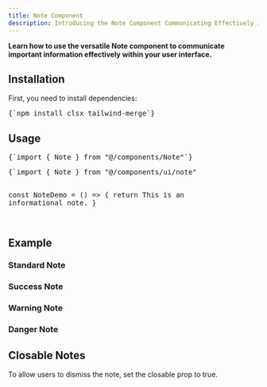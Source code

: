 ```yaml
---
title: Note Component
description: Introducing the Note Component Communicating Effectively in Your UI
---
```


**Learn how to use the versatile Note component to communicate important information effectively within your user interface.**

<ComponentPreview name="note-demo" />

## Installation

<div className="not-prose md:px-0 px-4"> 
<Step>
<StepItem title="Install Dependencies">
First, you need to install dependencies:
<Pre className="language-bash">
{`npm install clsx tailwind-merge`}
</Pre>
</StepItem>
  <StepItem title="Create utils.ts"> 
  <ComponentUtilsText/>
  <ComponentUtils/>
  </StepItem>
  <StepItem title="Create Note Component" >
  <ComponentSource name="note-demo"/>
  </StepItem>
  <StepItem title="Here you go, Now you can edit and customize it for your needs and make it yours"/>
</Step>

</div>

## Usage

<div className="not-prose space-y-6">
<Pre className="language-typescript">
{`import { Note } from "@/components/Note"`}
</Pre>
<Pre className="language-tsx">
{`import { Note } from "@/components/ui/note"

const NoteDemo = () => {
return <Note variant="info">This is an informational note.</Note>
}

</Pre>
</div>

## Example

### Standard Note

<ComponentPreview name="note-demo" />

### Success Note

<ComponentPreview name="note-demo" variant="success" />

### Warning Note

<ComponentPreview name="note-demo" variant="warning" />

### Danger Note

<ComponentPreview name="note-demo" variant="error" />

## Closable Notes

To allow users to dismiss the note, set the <MdxBadge>closable</MdxBadge> prop to <MdxBadge>true</MdxBadge>.

<ComponentPreview name="note-demo" variant="closable" />
